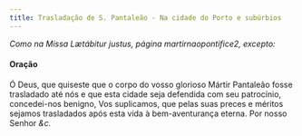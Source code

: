 ```yaml
---
title: Trasladação de S. Pantaleão - Na cidade do Porto e subúrbios
---
```


<em>Como na Missa Lætábitur justus, página martirnaopontifice2, excepto:</em>

#### Oração

<div class="container-fluid">
  <div class="row">
    <span class="text-justify"></span>
<span class="text-justify">
      Ó Deus, que quiseste que o corpo do vosso glorioso Mártir Pantaleão fosse
      trasladado até nós e que esta cidade seja defendida com seu patrocínio,
      concedei-nos benigno, Vos suplicamos, que pelas suas preces e méritos
      sejamos trasladados após esta vida à bem-aventurança eterna. Por nosso
      Senhor <em>&c.</em>
    </span>
</div>
